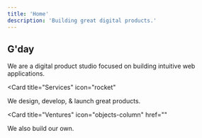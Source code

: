 ```yaml
---
title: 'Home'
description: 'Building great digital products.'
---
```


## G'day

We are a digital product studio focused on building intuitive web applications.

<Card
  title="Services"
  icon="rocket"
>
  We design, develop, & launch great products.
</Card>

<Card
  title="Ventures"
  icon="objects-column"
  href=""
>
  We also build our own.
</Card>

